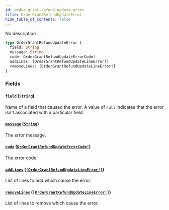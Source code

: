 ```yaml
---
id: order-grant-refund-update-error
title: OrderGrantRefundUpdateError
hide_table_of_contents: false
---
```


No description

```graphql
type OrderGrantRefundUpdateError {
  field: String
  message: String
  code: OrderGrantRefundUpdateErrorCode!
  addLines: [OrderGrantRefundUpdateLineError!]
  removeLines: [OrderGrantRefundUpdateLineError!]
}
```

### Fields

#### [`field`](#) ([`String`](../../../developer/api-reference/scalars/string))

Name of a field that caused the error. A value of `null` indicates that the error isn't associated with a particular field.

#### [`message`](#) ([`String`](../../../developer/api-reference/scalars/string))

The error message.

#### [`code`](#) ([`OrderGrantRefundUpdateErrorCode!`](../../../developer/api-reference/enums/order-grant-refund-update-error-code))

The error code.

#### [`addLines`](#) ([`[OrderGrantRefundUpdateLineError!]`](../../../developer/api-reference/objects/order-grant-refund-update-line-error))

List of lines to add which cause the error.

#### [`removeLines`](#) ([`[OrderGrantRefundUpdateLineError!]`](../../../developer/api-reference/objects/order-grant-refund-update-line-error))

List of lines to remove which cause the error.
